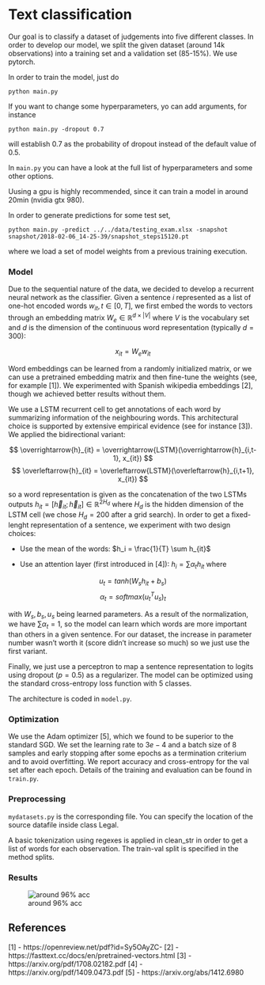 
# Text classification

Our goal is to classify a dataset of judgements into five different classes. In order to develop our model, we split the given dataset (around 14k observations) into a training set and a validation set (85-15%). We use pytorch.

In order to train the model, just do

```python main.py```

If you want to change some hyperparameters, yo can add arguments, for instance

```python main.py -dropout 0.7```

will establish 0.7 as the probability of dropout instead of the default value of 0.5.

In ```main.py``` you can have a look at the full list of hyperparameters and some other options.

Uusing a gpu is highly recommended, since it can train a model in around 20min (nvidia gtx 980).

In order to generate predictions for some test set,

```python main.py -predict ../../data/testing_exam.xlsx -snapshot snapshot/2018-02-06_14-25-39/snapshot_steps15120.pt```

where we load a set of model weights from a previous training execution.

### Model

Due to the sequential nature of the data, we decided to develop a recurrent neural network as the classifier.
Given a sentence $i$ represented as a list of one-hot encoded words $w_{it}, t \in \left[0, T \right]$, we first embed the words to vectors through an embedding matrix $W_e \in \mathbb{R}^{d\times|V|}$ where $V$ is the vocabulary set and $d$ is the dimension of the continuous word representation (typically $d=300$):

$$
  x_{it} = W_e w_{it}
$$


Word embeddings can be learned from a randomly initialized matrix, or we can use a pretrained embedding matrix and then fine-tune the weights (see, for example [1]). We experimented with Spanish wikipedia embeddings [2], though we achieved better results without them.

We use a LSTM recurrent cell to get annotations of each word by summarizing information of the neighbouring words. This architectural choice is supported by extensive empirical evidence (see for instance [3]). We applied the bidirectional variant:

$$
  \overrightarrow{h}_{it} = \overrightarrow{LSTM}(\overrightarrow{h}_{i,t-1}, x_{it})
$$
$$
  \overleftarrow{h}_{it} = \overleftarrow{LSTM}(\overleftarrow{h}_{i,t+1}, x_{it})
$$

so a word representation is given as the concatenation of the two LSTMs outputs $h_{it} = \left[ \overleftarrow{h}_{it}; \overrightarrow{h}_{it} \right] \in \mathbb{R}^{2H_d}$ where $H_d$ is the hidden dimension of the LSTM cell (we chose $H_d = 200$ after a grid search). In order to get a fixed-lenght representation of a sentence, we experiment with two design choices:

* Use the mean of the words: $h_i = \frac{1}{T} \sum h_{it}$

* Use an attention layer (first introduced in [4]): $h_i = \sum \alpha_t h_{it}$ where

$$
u_t = tanh(W_s h_{it} + b_s)
$$
$$
\alpha_t = softmax(u_t^T u_s)_t
$$

with $W_s, b_s, u_s$ being learned parameters. As a result of the normalization, we have $\sum \alpha_t = 1$, so the model can learn which words are more important than others in a given sentence. For our dataset, the increase in parameter number wasn't worth it (score didn't increase so much) so we just use the first variant.

Finally, we just use a perceptron to map a sentence representation to logits using dropout ($p=0.5$) as a regularizer. The model can be optimized using the standard cross-entropy loss function with 5 classes.

The architecture is coded in ```model.py```.

### Optimization

We use the Adam optimizer [5], which we found to be superior to the standard SGD. We set the learning rate to $3e-4$ and a batch size of 8 samples and early stopping after some epochs as a termination criterium and to avoid overfitting. We report accuracy and cross-entropy for the val set after each epoch. Details of the training and evaluation can be found in ```train.py```.

### Preprocessing

```mydatasets.py``` is the corresponding file. You can specify the location of the source datafile inside class Legal.

A basic tokenization using regexes is applied in clean_str in order to get a list of words for each observation. The train-val split is specified in the method splits.


### Results

![around 96% acc](res.png)





## References

[1] - https://openreview.net/pdf?id=Sy5OAyZC-
[2] - https://fasttext.cc/docs/en/pretrained-vectors.html
[3] - https://arxiv.org/pdf/1708.02182.pdf
[4] - https://arxiv.org/pdf/1409.0473.pdf
[5] - https://arxiv.org/abs/1412.6980

